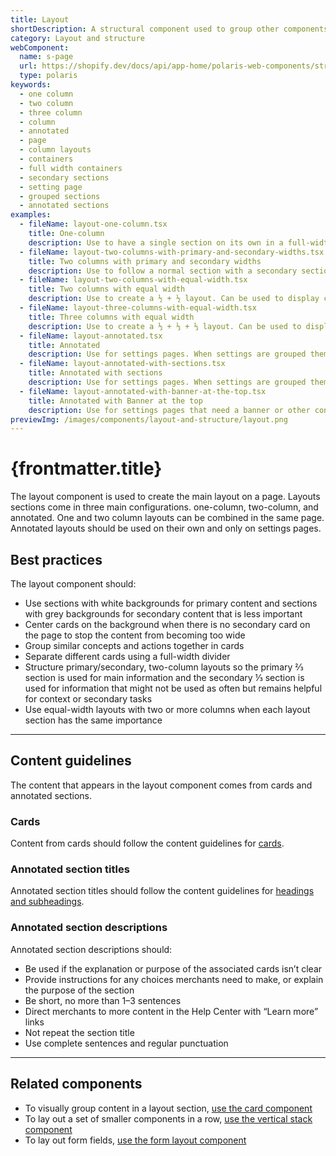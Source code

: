 ```yaml
---
title: Layout
shortDescription: A structural component used to group other components. Creates consistent spacing and helps layout stack and scale responsively.
category: Layout and structure
webComponent:
  name: s-page
  url: https://shopify.dev/docs/api/app-home/polaris-web-components/structure/page
  type: polaris
keywords:
  - one column
  - two column
  - three column
  - column
  - annotated
  - page
  - column layouts
  - containers
  - full width containers
  - secondary sections
  - setting page
  - grouped sections
  - annotated sections
examples:
  - fileName: layout-one-column.tsx
    title: One-column
    description: Use to have a single section on its own in a full-width container. Use for simple pages and as a container for banners and other full-width content.
  - fileName: layout-two-columns-with-primary-and-secondary-widths.tsx
    title: Two columns with primary and secondary widths
    description: Use to follow a normal section with a secondary section to create a 2/3 + 1/3 layout on detail pages (such as individual product or order pages). Can also be used on any page that needs to structure a lot of content. This layout stacks the columns on small screens.
  - fileName: layout-two-columns-with-equal-width.tsx
    title: Two columns with equal width
    description: Use to create a ½ + ½ layout. Can be used to display content of equal importance. This layout will stack the columns on small screens.
  - fileName: layout-three-columns-with-equal-width.tsx
    title: Three columns with equal width
    description: Use to create a ⅓ + ⅓ + ⅓ layout. Can be used to display content of equal importance. This layout will stack the columns on small screens.
  - fileName: layout-annotated.tsx
    title: Annotated
    description: Use for settings pages. When settings are grouped thematically in annotated sections, the title and description on each section helps merchants quickly find the setting they’re looking for.
  - fileName: layout-annotated-with-sections.tsx
    title: Annotated with sections
    description: Use for settings pages. When settings are grouped thematically in annotated sections, the title and description on each section helps merchants quickly find the setting they’re looking for.
  - fileName: layout-annotated-with-banner-at-the-top.tsx
    title: Annotated with Banner at the top
    description: Use for settings pages that need a banner or other content at the top.
previewImg: /images/components/layout-and-structure/layout.png
---
```


# {frontmatter.title}

<Lede>

The layout component is used to create the main layout on a page. Layouts sections come in three main configurations. one-column, two-column, and annotated. One and two column layouts can be combined in the same page. Annotated layouts should be used on their own and only on settings pages.

</Lede>

<WebComponentBanner
  componentName={frontmatter.title}
  webComponentName={frontmatter.webComponent.name}
  webComponentUrl={frontmatter.webComponent.url}
  type={frontmatter.webComponent.type}
/>

<Examples />

<Props componentName={frontmatter.title} />

## Best practices

The layout component should:

- Use sections with white backgrounds for primary content and sections with grey backgrounds for secondary content that is less important
- Center cards on the background when there is no secondary card on the page to stop the content from becoming too wide
- Group similar concepts and actions together in cards
- Separate different cards using a full-width divider
- Structure primary/secondary, two-column layouts so the primary ⅔ section is used for main information and the secondary ⅓ section is used for information that might not be used as often but remains helpful for context or secondary tasks
- Use equal-width layouts with two or more columns when each layout section has the same importance

---

## Content guidelines

The content that appears in the layout component comes from cards and annotated sections.

### Cards

Content from cards should follow the content guidelines for [cards](https://polaris.shopify.com/components/layout-and-structure/legacy-card#content-guidelines).

### Annotated section titles

Annotated section titles should follow the content guidelines for [headings and subheadings](https://polaris.shopify.com/content/actionable-language#headings-and-subheadings).

### Annotated section descriptions

Annotated section descriptions should:

- Be used if the explanation or purpose of the associated cards isn’t clear
- Provide instructions for any choices merchants need to make, or explain the purpose of the section
- Be short, no more than 1–3 sentences
- Direct merchants to more content in the Help Center with “Learn more” links
- Not repeat the section title
- Use complete sentences and regular punctuation

---

## Related components

- To visually group content in a layout section, [use the card component](https://polaris.shopify.com/components/layout-and-structure/card)
- To lay out a set of smaller components in a row, [use the vertical stack component](https://polaris.shopify.com/components/layout-and-structure/vertical-stack)
- To lay out form fields, [use the form layout component](https://polaris.shopify.com/components/form-layout)
